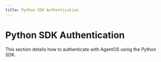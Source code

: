```yaml
---
title: Python SDK Authentication
---
```


# Python SDK Authentication

This section details how to authenticate with AgentOS using the Python SDK. 